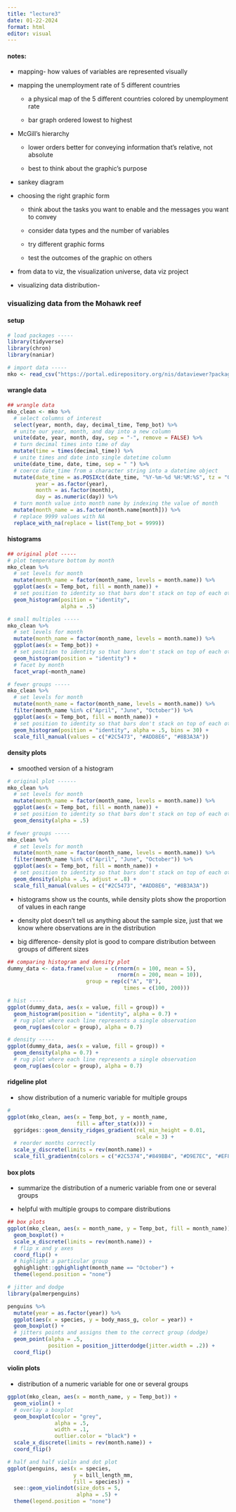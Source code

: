 ```yaml
---
title: "lecture3"
date: 01-22-2024
format: html
editor: visual
---
```


#### notes:

-   mapping- how values of variables are represented visually

-   mapping the unemployment rate of 5 different countries

    -   a physical map of the 5 different countries colored by unemployment rate

    -   bar graph ordered lowest to highest

-   McGill's hierarchy

    -   lower orders better for conveying information that's relative, not absolute

    -   best to think about the graphic's purpose

-   sankey diagram

-   choosing the right graphic form

    -   think about the tasks you want to enable and the messages you want to convey

    -   consider data types and the number of variables

    -   try different graphic forms

    -   test the outcomes of the graphic on others

-   from data to viz, the visualization universe, data viz project

-   visualizing data distribution-

### visualizing data from the Mohawk reef

#### setup

```r
# load packages -----
library(tidyverse)
library(chron)
library(naniar)

# import data -----
mko <- read_csv("https://portal.edirepository.org/nis/dataviewer?packageid=knb-lter-sbc.2007.17&entityid=02629ecc08a536972dec021f662428aa")
```

#### wrangle data

```r
## wrangle data
mko_clean <- mko %>% 
  # select columns of interest
  select(year, month, day, decimal_time, Temp_bot) %>%
  # unite our year, month, and day into a new column
  unite(date, year, month, day, sep = "-", remove = FALSE) %>% 
  # turn decimal times into time of day
  mutate(time = times(decimal_time)) %>% 
  # unite times and date into single datetime column
  unite(date_time, date, time, sep = " ") %>% 
  # coerce date_time from a character string into a datetime object
  mutate(date_time = as.POSIXct(date_time, "%Y-%m-%d %H:%M:%S", tz = "GMT"),
         year = as.factor(year),
         month = as.factor(month),
         day = as.numeric(day)) %>% 
  # turn month value into month name by indexing the value of month
  mutate(month_name = as.factor(month.name[month])) %>% 
  # replace 9999 values with NA
  replace_with_na(replace = list(Temp_bot = 9999))
```

#### histograms 

```r
## original plot -----
# plot temperature bottom by month
mko_clean %>% 
  # set levels for month
  mutate(month_name = factor(month_name, levels = month.name)) %>% 
  ggplot(aes(x = Temp_bot, fill = month_name)) +
  # set position to identity so that bars don't stack on top of each other, make transparent
  geom_histogram(position = "identity",
                 alpha = .5)

# small multiples -----
mko_clean %>% 
  # set levels for month
  mutate(month_name = factor(month_name, levels = month.name)) %>% 
  ggplot(aes(x = Temp_bot)) +
  # set position to identity so that bars don't stack on top of each other, make transparent
  geom_histogram(position = "identity") +
  # facet by month
  facet_wrap(~month_name)

# fewer groups -----
mko_clean %>% 
  # set levels for month
  mutate(month_name = factor(month_name, levels = month.name)) %>% 
  filter(month_name %in% c("April", "June", "October")) %>% 
  ggplot(aes(x = Temp_bot, fill = month_name)) +
  # set position to identity so that bars don't stack on top of each other, make transparent
  geom_histogram(position = "identity", alpha = .5, bins = 30) +
  scale_fill_manual(values = c("#2C5473", "#ADD8E6", "#8B3A3A"))
```

#### density plots

-   smoothed version of a histogram

```r
# original plot ------
mko_clean %>% 
  # set levels for month
  mutate(month_name = factor(month_name, levels = month.name)) %>% 
  ggplot(aes(x = Temp_bot, fill = month_name)) +
  # set position to identity so that bars don't stack on top of each other, make transparent
  geom_density(alpha = .5)

# fewer groups -----
mko_clean %>% 
  # set levels for month
  mutate(month_name = factor(month_name, levels = month.name)) %>% 
  filter(month_name %in% c("April", "June", "October")) %>% 
  ggplot(aes(x = Temp_bot, fill = month_name)) +
  # set position to identity so that bars don't stack on top of each other, make transparent
  geom_density(alpha = .5, adjust = .8) +
  scale_fill_manual(values = c("#2C5473", "#ADD8E6", "#8B3A3A"))
```

-   histograms show us the counts, while density plots show the proportion of values in each range

-   density plot doesn't tell us anything about the sample size, just that we know where observations are in the distribution

-   big difference- density plot is good to compare distribution between groups of different sizes

```r
## comparing histogram and density plot
dummy_data <- data.frame(value = c(rnorm(n = 100, mean = 5),
                                   rnorm(n = 200, mean = 10)),
                         group = rep(c("A", "B"),
                                     times = c(100, 200)))

# hist -----
ggplot(dummy_data, aes(x = value, fill = group)) +
  geom_histogram(position = "identity", alpha = 0.7) +
  # rug plot where each line represents a single observation
  geom_rug(aes(color = group), alpha = 0.7)

# density -----
ggplot(dummy_data, aes(x = value, fill = group)) +
  geom_density(alpha = 0.7) +
  # rug plot where each line represents a single observation
  geom_rug(aes(color = group), alpha = 0.7)
```

#### ridgeline plot

-   show distribution of a numeric variable for multiple groups

```r
# 
ggplot(mko_clean, aes(x = Temp_bot, y = month_name, 
                      fill = after_stat(x))) +
  ggridges::geom_density_ridges_gradient(rel_min_height = 0.01,
                                         scale = 3) +
  # reorder months correctly
  scale_y_discrete(limits = rev(month.name)) +
  scale_fill_gradientn(colors = c("#2C5374","#849BB4", "#D9E7EC", "#EF8080", "#8B3A3A"))
```

#### box plots

-   summarize the distribution of a numeric variable from one or several groups

-   helpful with multiple groups to compare distributions

```r
## box plots
ggplot(mko_clean, aes(x = month_name, y = Temp_bot, fill = month_name)) +
  geom_boxplot() +
  scale_x_discrete(limits = rev(month.name)) +
  # flip x and y axes
  coord_flip() +
  # highlight a particular group
  gghighlight::gghighlight(month_name == "October") +
  theme(legend.position = "none")

# jitter and dodge
library(palmerpenguins)

penguins %>% 
  mutate(year = as.factor(year)) %>% 
  ggplot(aes(x = species, y = body_mass_g, color = year)) +
  geom_boxplot() +
  # jitters points and assigns them to the correct group (dodge)
  geom_point(alpha = .5,
             position = position_jitterdodge(jitter.width = .2)) +
  coord_flip()
```

#### violin plots

-   distribution of a numeric variable for one or several groups

```r
ggplot(mko_clean, aes(x = month_name, y = Temp_bot)) +
  geom_violin() +
  # overlay a boxplot
  geom_boxplot(color = "grey", 
               alpha = .5, 
               width = .1,
               outlier.color = "black") +
  scale_x_discrete(limits = rev(month.name)) +
  coord_flip()

# half and half violin and dot plot
ggplot(penguins, aes(x = species, 
                     y = bill_length_mm, 
                     fill = species)) +
  see::geom_violindot(size_dots = 5, 
                      alpha = .5) +
  theme(legend.position = "none")
```

## 
